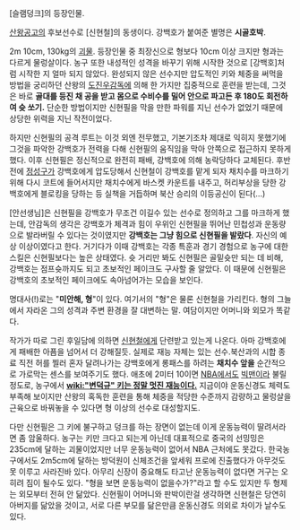 [슬램덩크]의 등장인물.

[[산왕공고]]의 후보선수로 [신현철]의 동생이다. 강백호가 붙여준 별명은 '''시골호박'''.

2m 10cm, 130kg의 [[괴물]]. 등장인물 중 최장신으로 형보다 10cm 이상 크지만 형과는 다르게 물렁살이다. 농구 또한 내성적인 성격을 바꾸기 위해 시작한 것으로 [강백호]처럼 시작한 지 얼마 되지 않았다. 완성되지 않은 선수지만 압도적인 키와 체중을 써먹을 방법을 궁리하던 산왕의 [[도진우]]감독에 의해 한 가지만 집중적으로 훈련을 받는데, 그것은 바로 '''골대를 등진 채 공을 받고 몸으로 수비수를 밀어 안으로 파고든 후 180도 회전하여 슛 쏘기.''' 단순한 방법이지만 신현필을 막을 만한 파워를 지닌 선수가 없었기 때문에 상당한 위력을 지닌 작전이었다.

하지만 신현필의 공격 루트는 이것 외엔 전무했고, 기본기조차 제대로 익히지 못했기에 그것을 파악한 강백호가 전력을 다해 신현필의 움직임을 막아 안쪽으로 접근하지 못하게 했다. 이후 신현필은 정신적으로 완전히 패배, 강백호에 의해 농락당하다 교체된다. 후반전에 [[정성구]]가 강백호에게 압도당해서 신현철이 강백호를 맡게 되자 채치수를 마크하기 위해 다시 코트에 들어서지만 채치수에게 바스켓 카운트를 내주고, 허리부상을 당한 강백호에게 블로킹을 당하는 등 실책을 거듭하며 북산 승리의 이등공신이 된다(...)

[안선생님]은 신현필을 강백호가 무조건 이길수 있는 선수로 정의하고 그를 마크하게 했는데, 안감독의 생각은 강백호가 체격과 힘이 우위인 신현필을 뛰어난 민첩성과 운동량으로 발라버릴 수 있다는 것이였지만 '''강백호는 그냥 힘으로 신현필을 발랐다'''. 자신의 예상 이상이였다고 한다. 거기다가 이때 강백호는 각종 특훈과 경기 경험으로 농구에 대한 스킬은 신현필보다는 높은 상태였다. 슛 거리만 봐도 신현필은 골밑슛만 되는 데 비해, 강백호는 점프슛까지도 되고 초보적인 페이크도 구사할 줄 알았다. 이 때문에 신현필은 강백호의 초보적인 페이크에도 속아넘어가는 모습을 보인다.  

명대사(!)로는 "'''미안해, 형'''"이 있다. 여기서의 "형"은 물론 신현철을 가리킨다. 형의 그늘에서 자라온 그의 성격과 주변 환경을 잘 대변하는 말. 여담이지만 어머니와 외모가 똑같다.

작가가 따로 그린 후일담에 의하면 [[신현철]]에게 단련받고 있는게 나온다. 아마 강백호에게 패배한 아픔을 넘어서 더 강해질듯. 실제로 재능 자체는 있는 선수.북산과의 시합 종료 직전 허를 찔러 혼자 달려나가는 강백호에게 롱패스를 하려는 '''채치수 앞을''' 순간적으로 가로막는 센스를 보여주기도 했다. 애초에 2미터 10이면 [[NBA]]에서도 [[빅맨]]이라 불릴 정도로, 농구에서 '''[[wiki:"변덕규" 키는 정말 멋진 재능이다.]]''' 지금이야 운동신경도 체력도 부족해 보이지만 산왕의 혹독한 훈련을 통해 체중을 적당한 수준까지 감량하고 물렁살을 근육으로 바꿔놓을 수 있다면 형 이상의 선수로 대성할지도. 

다만 신현필은 그 키에 불구하고 덩크를 하는 장면이 없는데 이게 운동능력이 딸려서라면 좀 암울하다. 농구는 키만 크다고 되는게 아닌데 대표적으로 중국의 선밍밍은 235cm에 달하는 괴물이었지만 너무 운동능력이 없어서 NBA 근처에도 못갔다. 한국농구에서도 2m5cm에 달하는 방덕원이 신체조건을 앞세워 프로에 진출했다가 아무것도 못 이루고 사라진바 있다. 아무리 신장이 중요해도 타고난 운동능력이 없다면 거구는 오히려 짐이 될수도 있다. "형을 보면 운동능력이 없을수가?"라고 할 수도 있지만 두 형제는 외모부터 전혀 안 닮았다. 신현필이 어머니와 판박이란걸 생각하면 신현철은 당연히 아버지를 닮았을 것이고, 서로 다른 부모를 닮은만큼 운동신경도 의외로 차이가 날수도 있다. 
